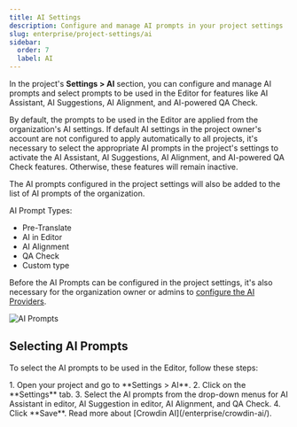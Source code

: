 ```yaml
---
title: AI Settings
description: Configure and manage AI prompts in your project settings
slug: enterprise/project-settings/ai
sidebar:
  order: 7
  label: AI
---
```



In the project's **Settings > AI** section, you can configure and manage AI prompts and select prompts to be used in the Editor for features like AI Assistant, AI Suggestions, AI Alignment, and AI-powered QA Check.

By default, the prompts to be used in the Editor are applied from the organization's AI settings. If default AI settings in the project owner's account are not configured to apply automatically to all projects, it's necessary to select the appropriate AI prompts in the project's settings to activate the AI Assistant, AI Suggestions, AI Alignment, and AI-powered QA Check features. Otherwise, these features will remain inactive.

The AI prompts configured in the project settings will also be added to the list of AI prompts of the organization.

AI Prompt Types:

- Pre-Translate
- AI in Editor
- AI Alignment
- QA Check
- Custom type

<LinkCard
  title="Configuring AI Prompts"
  href="/enterprise/crowdin-ai/#configuring-ai-prompts"
/>

Before the AI Prompts can be configured in the project settings, it's also necessary for the organization owner or admins to [configure the AI Providers](/enterprise/crowdin-ai/#configuring-ai-providers).

<Image src={aiAddingPrompt} alt="AI Prompts" />

## Selecting AI Prompts

To select the AI prompts to be used in the Editor, follow these steps:

<Steps>
  1. Open your project and go to **Settings > AI**.
  2. Click on the **Settings** tab.
  3. Select the AI prompts from the drop-down menus for AI Assistant in editor, AI Suggestion in editor, AI Alignment, and QA Check.
  4. Click **Save**.
</Steps>

<ReadMore>
  Read more about [Crowdin AI](/enterprise/crowdin-ai/).
</ReadMore>
